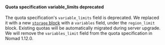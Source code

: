 #### Quota specification variable_limits deprecated <EnterpriseAlert product="nomad" inline/>

The quota specification's `variable_limits` field is deprecated. We replaced it
with a new [`storage` block](/nomad/docs/other-specifications/quota#storage)
with a `variables` field, under the `region_limit` block. Existing quotas will
be automatically migrated during server upgrade. We will remove the
`variables_limit` field from the quota specification in Nomad 1.12.0.
